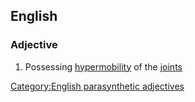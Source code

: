 ==English==

===Adjective===
{{en-adj|head=[[double]]-[[jointed]]}}

# Possessing [[hypermobility]] of the [[joint]]s

[[Category:English parasynthetic adjectives]]